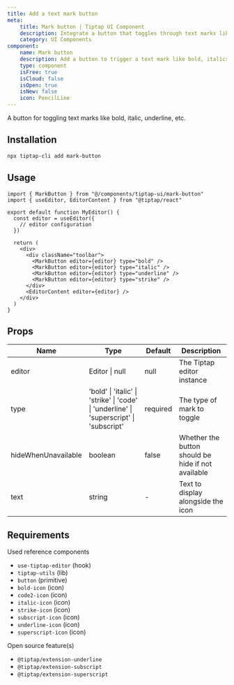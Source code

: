```yaml
---
title: Add a text mark button
meta:
    title: Mark button | Tiptap UI Component
    description: Integrate a button that toggles through text marks like bold, italics and underline. More in the docs!
    category: UI Components
component:
    name: Mark button
    description: Add a button to trigger a text mark like bold, italics, etc.
    type: component
    isFree: true
    isCloud: false
    isOpen: true
    isNew: false
    icon: PencilLine
---
```


A button for toggling text marks like bold, italic, underline, etc.

<CodeDemo isScrollable src="https://template.tiptap.dev/preview/tiptap-ui/mark-button" />

## Installation

```bash
npx tiptap-cli add mark-button
```

## Usage

```tsx
import { MarkButton } from "@/components/tiptap-ui/mark-button"
import { useEditor, EditorContent } from "@tiptap/react"

export default function MyEditor() {
  const editor = useEditor({
    // editor configuration
  })

  return (
    <div>
      <div className="toolbar">
        <MarkButton editor={editor} type="bold" />
        <MarkButton editor={editor} type="italic" />
        <MarkButton editor={editor} type="underline" />
        <MarkButton editor={editor} type="strike" />
      </div>
      <EditorContent editor={editor} />
    </div>
  )
}
```

## Props

| Name                | Type                                                                                    | Default  | Description                                        |
| ------------------- | --------------------------------------------------------------------------------------- | -------- | -------------------------------------------------- |
| editor              | Editor \| null                                                                          | null     | The Tiptap editor instance                         |
| type                | 'bold' \| 'italic' \| 'strike' \| 'code' \| 'underline' \| 'superscript' \| 'subscript' | required | The type of mark to toggle                         |
| hideWhenUnavailable | boolean                                                                                 | false    | Whether the button should be hide if not available |
| text                | string                                                                                  | -        | Text to display alongside the icon                 |

## Requirements

Used reference components

- `use-tiptap-editor` (hook)
- `tiptap-utils` (lib)
- `button` (primitive)
- `bold-icon` (icon)
- `code2-icon` (icon)
- `italic-icon` (icon)
- `strike-icon` (icon)
- `subscript-icon` (icon)
- `underline-icon` (icon)
- `superscript-icon` (icon)

Open source feature(s)

- `@tiptap/extension-underline`
- `@tiptap/extension-subscript`
- `@tiptap/extension-superscript`